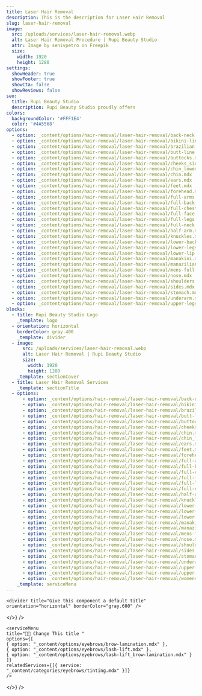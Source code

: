 ```yaml
---
title: Laser Hair Removal
description: This is the description for Laser Hair Removal
slug: laser-hair-removal
image:
  src: /uploads/services/laser-hair-removal.webp
  alt: Laser Hair Removal Procedure | Rupi Beauty Studio
  attr: Image by senivpetro on Freepik
  size:
    width: 1920
    height: 1280
settings:
  showHeader: true
  showFooter: true
  showCta: false
  showReviews: false
seo:
  title: Rupi Beauty Studio
  description: Rupi Beauty Studio proudly offers
colors:
  backgroundColor: '#FFF1E4'
  color: '#4A5568'
options:
  - option: _content/options/hair-removal/laser-hair-removal/back-neck.mdx
  - option: _content/options/hair-removal/laser-hair-removal/bikini-line.mdx
  - option: _content/options/hair-removal/laser-hair-removal/brazilian.mdx
  - option: _content/options/hair-removal/laser-hair-removal/butt-line.mdx
  - option: _content/options/hair-removal/laser-hair-removal/buttocks.mdx
  - option: _content/options/hair-removal/laser-hair-removal/cheeks_sides.mdx
  - option: _content/options/hair-removal/laser-hair-removal/chin_lower-chin.mdx
  - option: _content/options/hair-removal/laser-hair-removal/chin.mdx
  - option: _content/options/hair-removal/laser-hair-removal/ears.mdx
  - option: _content/options/hair-removal/laser-hair-removal/feet.mdx
  - option: _content/options/hair-removal/laser-hair-removal/forehead.mdx
  - option: _content/options/hair-removal/laser-hair-removal/full-arms.mdx
  - option: _content/options/hair-removal/laser-hair-removal/full-back.mdx
  - option: _content/options/hair-removal/laser-hair-removal/full-chest.mdx
  - option: _content/options/hair-removal/laser-hair-removal/full-face.mdx
  - option: _content/options/hair-removal/laser-hair-removal/full-legs.mdx
  - option: _content/options/hair-removal/laser-hair-removal/full-neck.mdx
  - option: _content/options/hair-removal/laser-hair-removal/half-arm.mdx
  - option: _content/options/hair-removal/laser-hair-removal/knuckles.mdx
  - option: _content/options/hair-removal/laser-hair-removal/lower-back.mdx
  - option: _content/options/hair-removal/laser-hair-removal/lower-legs.mdx
  - option: _content/options/hair-removal/laser-hair-removal/lower-lip.mdx
  - option: _content/options/hair-removal/laser-hair-removal/manakini.mdx
  - option: _content/options/hair-removal/laser-hair-removal/manazilian.mdx
  - option: _content/options/hair-removal/laser-hair-removal/mens-full-body.mdx
  - option: _content/options/hair-removal/laser-hair-removal/nose.mdx
  - option: _content/options/hair-removal/laser-hair-removal/shoulders.mdx
  - option: _content/options/hair-removal/laser-hair-removal/sides.mdx
  - option: _content/options/hair-removal/laser-hair-removal/stomach.mdx
  - option: _content/options/hair-removal/laser-hair-removal/underarm.mdx
  - option: _content/options/hair-removal/laser-hair-removal/upper-legs.mdx
blocks:
  - title: Rupi Beauty Studio Logo
    _template: logo
  - orientation: horizontal
    borderColor: gray.400
    _template: divider
  - image:
      src: /uploads/services/laser-hair-removal.webp
      alt: Laser Hair Removal | Rupi Beauty Studio
      size:
        width: 1920
        height: 1280
    _template: sectionCover
  - title: Laser Hair Removal Services
    _template: sectionTitle
  - options:
      - option: _content/options/hair-removal/laser-hair-removal/back-neck.mdx
      - option: _content/options/hair-removal/laser-hair-removal/bikini-line.mdx
      - option: _content/options/hair-removal/laser-hair-removal/brazilian.mdx
      - option: _content/options/hair-removal/laser-hair-removal/butt-line.mdx
      - option: _content/options/hair-removal/laser-hair-removal/buttocks.mdx
      - option: _content/options/hair-removal/laser-hair-removal/cheeks_sides.mdx
      - option: _content/options/hair-removal/laser-hair-removal/chin.mdx
      - option: _content/options/hair-removal/laser-hair-removal/chin_lower-chin.mdx
      - option: _content/options/hair-removal/laser-hair-removal/ears.mdx
      - option: _content/options/hair-removal/laser-hair-removal/feet.mdx
      - option: _content/options/hair-removal/laser-hair-removal/forehead.mdx
      - option: _content/options/hair-removal/laser-hair-removal/full-arms.mdx
      - option: _content/options/hair-removal/laser-hair-removal/full-back.mdx
      - option: _content/options/hair-removal/laser-hair-removal/full-chest.mdx
      - option: _content/options/hair-removal/laser-hair-removal/full-face.mdx
      - option: _content/options/hair-removal/laser-hair-removal/full-legs.mdx
      - option: _content/options/hair-removal/laser-hair-removal/full-neck.mdx
      - option: _content/options/hair-removal/laser-hair-removal/half-arm.mdx
      - option: _content/options/hair-removal/laser-hair-removal/knuckles.mdx
      - option: _content/options/hair-removal/laser-hair-removal/lower-back.mdx
      - option: _content/options/hair-removal/laser-hair-removal/lower-legs.mdx
      - option: _content/options/hair-removal/laser-hair-removal/lower-lip.mdx
      - option: _content/options/hair-removal/laser-hair-removal/manakini.mdx
      - option: _content/options/hair-removal/laser-hair-removal/manazilian.mdx
      - option: _content/options/hair-removal/laser-hair-removal/mens-full-body.mdx
      - option: _content/options/hair-removal/laser-hair-removal/nose.mdx
      - option: _content/options/hair-removal/laser-hair-removal/shoulders.mdx
      - option: _content/options/hair-removal/laser-hair-removal/sides.mdx
      - option: _content/options/hair-removal/laser-hair-removal/stomach.mdx
      - option: _content/options/hair-removal/laser-hair-removal/underarm.mdx
      - option: _content/options/hair-removal/laser-hair-removal/upper-legs.mdx
      - option: _content/options/hair-removal/laser-hair-removal/upper-lip.mdx
      - option: _content/options/hair-removal/laser-hair-removal/womens-full-body.mdx
    _template: serviceMenu
---
```




<section
  title="Rupi Logo"
  settings={{
    width: "full",
    backgroundColor: "#FFF1E4",
    color: "#4A5568",
    contained: true,
    centerContent: true
  }}
  body={<>
    <logo title="Rupi Beauty Studio Logo" />

    <divider title="Give this component a default title" orientation="horizontal" borderColor="gray.600" />
  </>}
/>

<section
  title="First Section"
  settings={{ colors: { backgroundColor: "#FFF1E4", color: "#4A5568" } }}
  body={<>
    <sectionTitle title="Eyebrow Services" />

    <serviceMenu
    title="👩‍💼 Change This title "
    options={[
    { option: "_content/options/eyebrows/brow-lamination.mdx" },
    { option: "_content/options/eyebrows/lash-lift.mdx" },
    { option: "_content/options/eyebrows/lash-lift_brow-lamination.mdx" }
    ]}
    relatedServices={[{ service: "_content/categories/eyebrows/tinting.mdx" }]}
    />
  </>}
/>
